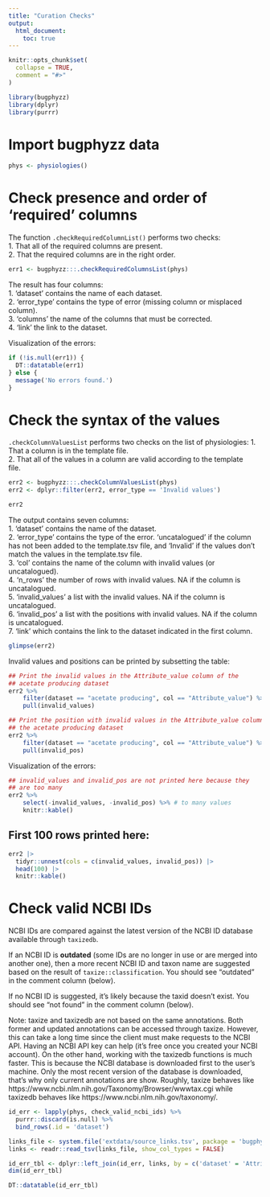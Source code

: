 ```yaml
---
title: "Curation Checks"
output:
  html_document:
    toc: true
---
```


```r
knitr::opts_chunk$set(
  collapse = TRUE,
  comment = "#>"
)
```

```r
library(bugphyzz)
library(dplyr)
library(purrr)
```

# Import bugphyzz data

```r
phys <- physiologies()
```

# Check presence and order of 'required' columns

The function `.checkRequiredColumnList()` performs two checks:  
1. That all of the required columns are present.  
2. That the required columns are in the right order.

```r
err1 <- bugphyzz:::.checkRequiredColumnsList(phys)
```

The result has four columns:  
1. 'dataset' contains the name of each dataset.  
2. 'error_type' contains the type of error (missing column or misplaced
column).  
3. 'columns' the name of the columns that must be corrected.  
4. 'link' the link to the dataset.

Visualization of the errors:

```r
if (!is.null(err1)) {
  DT::datatable(err1)
} else {
  message('No errors found.')
}
```

# Check the syntax of the values

`.checkColumnValuesList` performs two checks on the list of physiologies:
1. That a column is in the template file.  
2. That all of the values in a column are valid according to the template  
file.

```r
err2 <- bugphyzz:::.checkColumnValuesList(phys)
err2 <- dplyr::filter(err2, error_type == 'Invalid values')

err2

```

The output contains seven columns:  
1. 'dataset' contains the name of the dataset.  
2. 'error_type' contains the type of the error. 'uncatalogued' if the column has
not been added to the template.tsv file, and 'Invalid' if the values don't
match the values in the template.tsv file.  
3. 'col' contains the name of the column with invalid values (or uncatalogued).  
4. 'n_rows' the number of rows with invalid values. NA if the column is
uncatalogued.  
5. 'invalid_values' a list with the invalid values. NA if the column is
uncatalogued.  
6. 'invalid_pos' a list with the positions with invalid values. NA if the
column is uncatalogued.  
7. 'link' which contains the link to the dataset indicated in the first column.  

```r
glimpse(err2)
```

Invalid values and positions can be printed by subsetting the table:

```r
## Print the invalid values in the Attribute_value column of the
## acetate producing dataset
err2 %>% 
    filter(dataset == "acetate producing", col == "Attribute_value") %>% 
    pull(invalid_values)
```

```r
## Print the position with invalid values in the Attribute_value column of
## the acetate producing dataset
err2 %>% 
    filter(dataset == "acetate producing", col == "Attribute_value") %>% 
    pull(invalid_pos)
```

Visualization of the errors:

```r
## invalid_values and invalid_pos are not printed here because they
## are too many
err2 %>% 
    select(-invalid_values, -invalid_pos) %>% # to many values
    knitr::kable()
```

## First 100 rows printed here:

```r
err2 |> 
  tidyr::unnest(cols = c(invalid_values, invalid_pos)) |> 
  head(100) |> 
  knitr::kable()
```



# Check valid NCBI IDs

NCBI IDs are compared against the latest version of the NCBI ID database
available through `taxizedb`.

If an NCBI ID is **outdated** (some IDs are no longer in use or are merged into
another one), then a more recent NCBI ID and taxon name are suggested based on
the result of `taxize::classification`. You should see "outdated" in the 
comment column (below).

If no NCBI ID is suggested, it's likely because the taxid doesn't exist.
You should see "not found" in the comment column (below).

Note: taxize and taxizedb are not based on the same annotations. Both former
and updated annotations can be accessed through taxize. However, this can take
a long time since the client must make requests to the NCBI API. Having
an NCBI API key can help (it's free once you created your NCBI account). On the
other hand, working with the taxizedb functions is much faster. This is because
the NCBI database is downloaded first to the user's machine. Only the most
recent version of the database is downloaded, that's why only current 
annotations are show. 
Roughly, taxize behaves like https://www.ncbi.nlm.nih.gov/Taxonomy/Browser/wwwtax.cgi
while taxizedb behaves like https://www.ncbi.nlm.nih.gov/taxonomy/.


```r
id_err <- lapply(phys, check_valid_ncbi_ids) %>% 
  purrr::discard(is.null) %>%
  bind_rows(.id = 'dataset')

links_file <- system.file('extdata/source_links.tsv', package = 'bugphyzz')
links <- readr::read_tsv(links_file, show_col_types = FALSE)

id_err_tbl <- dplyr::left_join(id_err, links, by = c('dataset' = 'Attribute'))
dim(id_err_tbl)
```

```r
DT::datatable(id_err_tbl)
```


